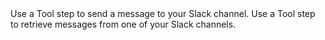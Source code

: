 <Columns cols={2}>
  <Card href="/tool/tool-steps/slack/send-message" title="Send Message">
    Use a Tool step to send a message to your Slack channel.
  </Card>
  <Card href="/tool/tool-steps/slack/retrieve-messages" title="Retrieve Messages">
    Use a Tool step to retrieve messages from one of your Slack channels.
  </Card>
</Columns>